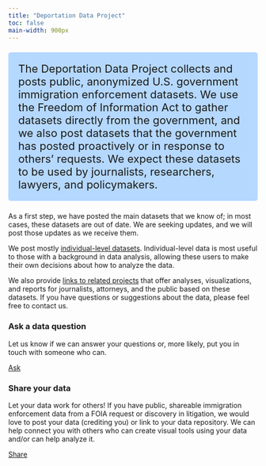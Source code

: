 ```yaml
---
title: "Deportation Data Project"
toc: false
main-width: 900px
---
```


<p style="font-size:22px; background-color: #b5d8ff; padding: 20px; border-radius: 5px;">The Deportation Data Project collects and posts public, anonymized U.S. government immigration enforcement datasets. We use the Freedom of Information Act to gather datasets directly from the government, and we also post datasets that the government has posted proactively or in response to others’ requests. We expect these datasets to be used by journalists, researchers, lawyers, and policymakers.</p>

As a first step, we have posted the main datasets that we know of; in most cases, these datasets are out of date. We are seeking updates, and we will post those updates as we receive them.

We post mostly [individual-level datasets](data.html). Individual-level data is most useful to those with a background in data analysis, allowing these users to make their own decisions about how to analyze the data.

We also provide [links to related projects](related.html) that offer analyses, visualizations, and reports for journalists, attorneys, and the public based on these datasets. If you have questions or suggestions about the data, please feel free to contact us. 

::: {.grid}

::: {.g-col-12 .g-col-md-6 .g-col-lg-6}

### Ask a data question 

Let us know if we can answer your questions or, more likely, put you in touch with someone who can. 

[Ask](mailto:deportation_data_questions@law.berkeley.edu){.btn-action-primary .btn-action .btn .btn-outline-primary .btn-lg role="button"} 

:::

::: {.g-col-12 .g-col-md-6 .g-col-lg-6}

### Share your data 

Let your data work for others! If you have public, shareable immigration enforcement data from a FOIA request or discovery in litigation, we would love to post your data (crediting you) or link to your data repository. We can help connect you with others who can create visual tools using your data and/or can help analyze it. 

[Share](mailto:deportation_data_questions@law.berkeley.edu){.btn-action-primary .btn-action .btn .btn-outline-primary .btn-lg role="button"} 

:::

:::

